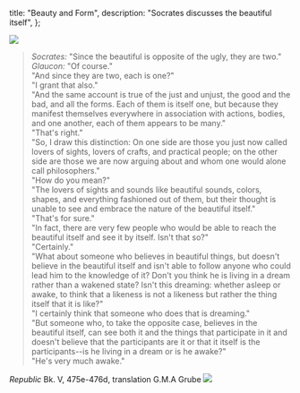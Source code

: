   title: "Beauty and Form",
  description: "Socrates discusses the beautiful itself",
};

<img
  className="flush"
  src="/image/antennaeg.jpg"
  data-source="Colliding Antennae Galaxies - NASA Photograph"
  data-link="http://www.nasa.gov/multimedia/imagegallery/image_feature_1086.html"
/>

> _Socrates:_ "Since the beautiful is opposite of the ugly, they are two."  
> _Glaucon:_ "Of course."  
> "And since they are two, each is one?"  
> "I grant that also."  
> "And the same account is true of the just and unjust, the good and the bad, and all the forms. Each of them is itself one, but because they manifest themselves everywhere in association with actions, bodies, and one another, each of them appears to be many."  
> "That's right."  
> "So, I draw this distinction: On one side are those you just now called lovers of sights, lovers of crafts, and practical people; on the other side are those we are now arguing about and whom one would alone call philosophers."  
> "How do you mean?"  
> "The lovers of sights and sounds like beautiful sounds, colors, shapes, and everything fashioned out of them, but their thought is unable to see and embrace the nature of the beautiful itself."  
> "That's for sure."  
> "In fact, there are very few people who would be able to reach the beautiful itself and see it by itself. Isn't that so?"  
> "Certainly."  
> "What about someone who believes in beautiful things, but doesn't believe in the beautiful itself and isn't able to follow anyone who could lead him to the knowledge of it? Don't you think he is living in a dream rather than a wakened state? Isn't this dreaming: whether asleep or awake, to think that a likeness is not a likeness but rather the thing itself that it is like?"  
> "I certainly think that someone who does that is dreaming."  
> "But someone who, to take the opposite case, believes in the beautiful itself, can see both it and the things that participate in it and doesn't believe that the participants are it or that it itself is the participants--is he living in a dream or is he awake?"  
> "He's very much awake."

<attr>
  <i>Republic</i> Bk. V, 475e-476d, translation G.M.A Grube
</attr>

<img src="/image/ADN_animation.gif" />
